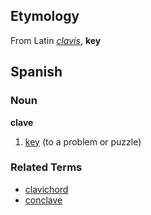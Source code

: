 ==Etymology==
From Latin ''[[clavis]]'', '''key'''

==Spanish==
===Noun===
'''clave'''

# [[key]] (to a problem or puzzle)

===Related Terms===
*[[clavichord]]
*[[conclave]]